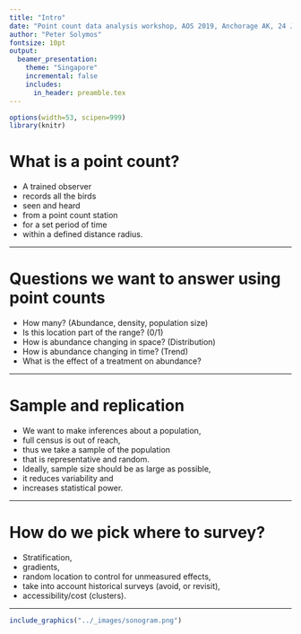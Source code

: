 ```yaml
---
title: "Intro"
date: "Point count data analysis workshop, AOS 2019, Anchorage AK, 24 June 2019"
author: "Peter Solymos"
fontsize: 10pt
output:
  beamer_presentation:
    theme: "Singapore"
    incremental: false
    includes:
      in_header: preamble.tex
---
```


```r
options(width=53, scipen=999)
library(knitr)
```

# What is a point count?

- A trained observer 
- records all the birds 
- seen and heard 
- from a point count station 
- for a set period of time
- within a defined distance radius.

***

# Questions we want to answer using point counts

- How many? (Abundance, density, population size)
- Is this location part of the range? (0/1)
- How is abundance changing in space? (Distribution)
- How is abundance changing in time? (Trend)
- What is the effect of a treatment on abundance?

***

# Sample and replication

- We want to make inferences about a population,
- full census is out of reach,
- thus we take a sample of the population
- that is representative and random.
- Ideally, sample size should be as large as possible,
- it reduces variability and 
- increases statistical power.

***

# How do we pick where to survey?

- Stratification,
- gradients,
- random location to control for unmeasured effects,
- take into account historical surveys (avoid, or revisit),
- accessibility/cost (clusters).

***

```r
include_graphics("../_images/sonogram.png")
```

